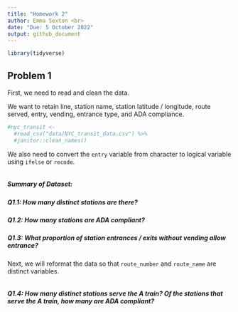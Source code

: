 ```yaml
---
title: "Homework 2"
author: Emma Sexton <br>
date: "Due: 5 October 2022"
output: github_document
---
```


```r
library(tidyverse)
```

## Problem 1

First, we need to read and clean the data. 

We want to retain line, station name, station latitude / longitude, route served, entry, vending, entrance type, and ADA compliance. 

```r
#nyc_transit <- 
  #read_csv("data/NYC_transit_data.csv") %>% 
  #janitor::clean_names()
```

We also need to convert the `entry` variable from character to logical variable using `ifelse` or `recode`. 

```r

```


##### Summary of Dataset:


##### *Q1.1: How many distinct stations are there?*

##### *Q1.2: How many stations are ADA compliant?*

##### *Q1.3: What proportion of station entrances / exits without vending allow entrance?*


Next, we will reformat the data so that `route_number` and `route_name` are distinct variables. 

```r

```

##### *Q1.4: How many distinct stations serve the A train? Of the stations that serve the A train, how many are ADA compliant?*


